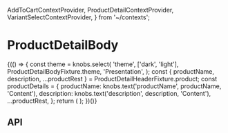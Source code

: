   AddToCartContextProvider,
  ProductDetailContextProvider,
  VariantSelectContextProvider,
} from '~/contexts';

<Meta
  title="Components/ProductDetailHeader/ProductDetailBody"
  component={ProductDetailBody}
/>

# ProductDetailBody

<Canvas>
  <Story name="Base component">
    {(() => {
      const theme = knobs.select(
        'theme',
        ['dark', 'light'],
        ProductDetailBodyFixture.theme,
        'Presentation',
      );
      const {
        productName,
        description,
        ...productRest
      } = ProductDetailHeaderFixture.product;
      const productDetails = {
        productName: knobs.text('productName', productName, 'Content'),
        description: knobs.text('description', description, 'Content'),
        ...productRest,
      };
      return (
        <ProductDetailContextProvider product={productDetails}>
          <AddToCartContextProvider onClick={mockAddToCartButtonOnClick}>
            <VariantSelectContextProvider
              variants={ProductDetailImageFixture.variantOptions}
            >
              <ProductDetailBody
                className={ProductDetailBodyFixture.className}
                copy={{
                  addToCart: AddToCartButtonFixture.copy,
                  ...ProductDetailBodyFixture.copy,
                }}
                theme={theme}
              />
            </VariantSelectContextProvider>
          </AddToCartContextProvider>
        </ProductDetailContextProvider>
      );
    })()}
  </Story>
</Canvas>

## API

<ArgsTable of={ProductDetailBody} />
